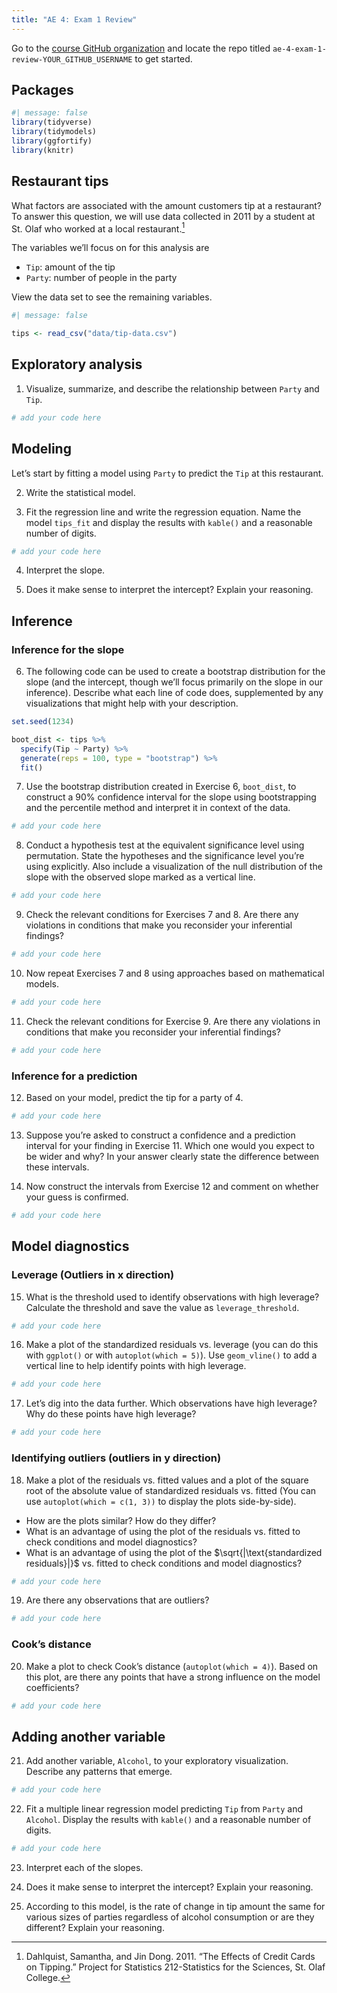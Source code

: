 ```yaml
---
title: "AE 4: Exam 1 Review"
---
```


::: callout-important
Go to the [course GitHub organization](https://github.com/STA210-Summer22) and locate the repo titled `ae-4-exam-1-review-YOUR_GITHUB_USERNAME` to get started.
:::

## Packages

```r
#| message: false
library(tidyverse)
library(tidymodels)
library(ggfortify)
library(knitr)
```

## Restaurant tips

What factors are associated with the amount customers tip at a restaurant? To answer this question, we will use data collected in 2011 by a student at St. Olaf who worked at a local restaurant.[^1]

[^1]: Dahlquist, Samantha, and Jin Dong. 2011. "The Effects of Credit Cards on Tipping." Project for Statistics 212-Statistics for the Sciences, St. Olaf College.

The variables we'll focus on for this analysis are

-   `Tip`: amount of the tip
-   `Party`: number of people in the party

View the data set to see the remaining variables.

```r
#| message: false

tips <- read_csv("data/tip-data.csv")
```

## Exploratory analysis

1.  Visualize, summarize, and describe the relationship between `Party` and `Tip`.

```r
# add your code here
```

## Modeling

Let's start by fitting a model using `Party` to predict the `Tip` at this restaurant.

2.  Write the statistical model.

3.  Fit the regression line and write the regression equation. Name the model `tips_fit` and display the results with `kable()` and a reasonable number of digits.

```r
# add your code here
```

4.  Interpret the slope.

5.  Does it make sense to interpret the intercept? Explain your reasoning.

## Inference

### Inference for the slope

6.  The following code can be used to create a bootstrap distribution for the slope (and the intercept, though we'll focus primarily on the slope in our inference). Describe what each line of code does, supplemented by any visualizations that might help with your description.

```r
set.seed(1234)

boot_dist <- tips %>%
  specify(Tip ~ Party) %>%
  generate(reps = 100, type = "bootstrap") %>%
  fit()
```

7.  Use the bootstrap distribution created in Exercise 6, `boot_dist`, to construct a 90% confidence interval for the slope using bootstrapping and the percentile method and interpret it in context of the data.

```r
# add your code here
```

8.  Conduct a hypothesis test at the equivalent significance level using permutation. State the hypotheses and the significance level you're using explicitly. Also include a visualization of the null distribution of the slope with the observed slope marked as a vertical line.

```r
# add your code here
```

9.  Check the relevant conditions for Exercises 7 and 8. Are there any violations in conditions that make you reconsider your inferential findings?

```r
# add your code here
```

10. Now repeat Exercises 7 and 8 using approaches based on mathematical models.

```r
# add your code here
```

11. Check the relevant conditions for Exercise 9. Are there any violations in conditions that make you reconsider your inferential findings?

```r
# add your code here
```

### Inference for a prediction

12. Based on your model, predict the tip for a party of 4.

```r
# add your code here
```

13. Suppose you're asked to construct a confidence and a prediction interval for your finding in Exercise 11. Which one would you expect to be wider and why? In your answer clearly state the difference between these intervals.

14. Now construct the intervals from Exercise 12 and comment on whether your guess is confirmed.

```r
# add your code here
```

## Model diagnostics

### Leverage (Outliers in x direction)

15. What is the threshold used to identify observations with high leverage? Calculate the threshold and save the value as `leverage_threshold`.

```r
# add your code here
```

16. Make a plot of the standardized residuals vs. leverage (you can do this with `ggplot()` or with `autoplot(which = 5)`). Use `geom_vline()` to add a vertical line to help identify points with high leverage.

```r
# add your code here
```

17. Let's dig into the data further. Which observations have high leverage? Why do these points have high leverage?

```r
# add your code here
```

### Identifying outliers (outliers in y direction)

18. Make a plot of the residuals vs. fitted values and a plot of the square root of the absolute value of standardized residuals vs. fitted (You can use `autoplot(which = c(1, 3))` to display the plots side-by-side).

-   How are the plots similar? How do they differ?
-   What is an advantage of using the plot of the residuals vs. fitted to check conditions and model diagnostics?
-   What is an advantage of using the plot of the $\sqrt{|\text{standardized residuals}|}$ vs. fitted to check conditions and model diagnostics?

```r
# add your code here
```

19. Are there any observations that are outliers?

```r
# add your code here
```

### Cook's distance

20. Make a plot to check Cook's distance (`autoplot(which = 4)`). Based on this plot, are there any points that have a strong influence on the model coefficients?

```r
# add your code here
```

## Adding another variable

21. Add another variable, `Alcohol`, to your exploratory visualization. Describe any patterns that emerge.

```r
# add your code here
```

22. Fit a multiple linear regression model predicting `Tip` from `Party` and `Alcohol`. Display the results with `kable()` and a reasonable number of digits.

```r
# add your code here
```

23. Interpret each of the slopes.

24. Does it make sense to interpret the intercept? Explain your reasoning.

25. According to this model, is the rate of change in tip amount the same for various sizes of parties regardless of alcohol consumption or are they different? Explain your reasoning.
